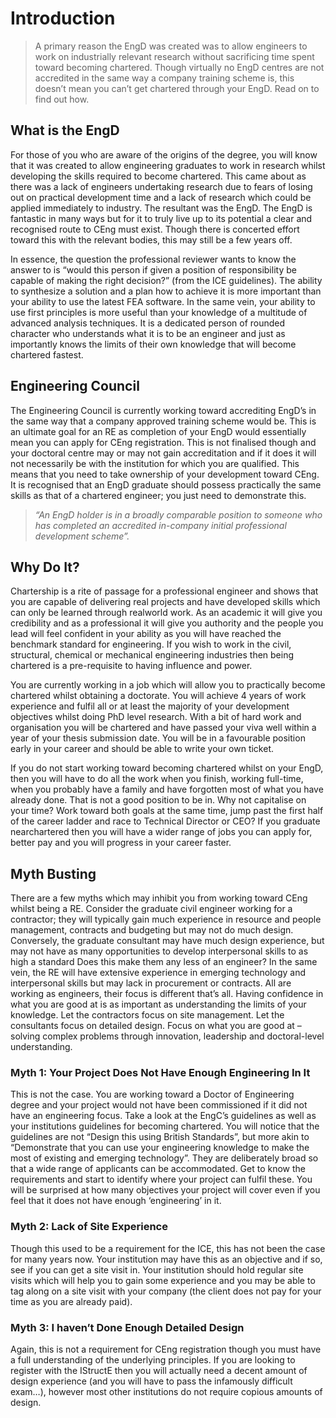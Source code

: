# Introduction {#intro}

> A primary reason the EngD was created was to allow engineers to work on
industrially relevant research without sacrificing time spent toward becoming
chartered. Though virtually no EngD centres are not accredited in the same way a
company training scheme is, this doesn’t mean you can’t get chartered through
your EngD. Read on to find out how.

## What is the EngD

For those of you who are aware of the origins of the degree, you will know that it was created
to allow engineering graduates to work in research whilst developing the skills required to
become chartered. This came about as there was a lack of engineers undertaking research
due to fears of losing out on practical development time and a lack of research which could be
applied immediately to industry. The resultant was the EngD. The EngD is fantastic in many
ways but for it to truly live up to its potential a clear and recognised route to CEng must exist.
Though there is concerted effort toward this with the relevant bodies, this may still be a few
years off.

In essence, the question the professional reviewer wants to know the answer to is “would this
person if given a position of responsibility be capable of making the right decision?” (from the
ICE guidelines). The ability to synthesize a solution and a plan how to achieve it is more
important than your ability to use the latest FEA software. In the same vein, your ability to use
first principles is more useful than your knowledge of a multitude of advanced analysis
techniques. It is a dedicated person of rounded character who understands what it is to be an
engineer and just as importantly knows the limits of their own knowledge that will become
chartered fastest.

## Engineering Council

The Engineering Council is currently working toward accrediting EngD’s in the same way that
a company approved training scheme would be. This is an ultimate goal for an RE as
completion of your EngD would essentially mean you can apply for CEng registration. This is
not finalised though and your doctoral centre may or may not gain accreditation and if it does
it will not necessarily be with the institution for which you are qualified. This means that you
need to take ownership of your development toward CEng. It is recognised that an EngD
graduate should possess practically the same skills as that of a chartered engineer; you just
need to demonstrate this.

> *“An EngD holder is in a broadly comparable position to someone who has
completed an accredited in-company initial professional development
scheme”.*

## Why Do It?

Chartership is a rite of passage for a professional engineer and shows that you are capable of
delivering real projects and have developed skills which can only be learned through realworld
work. As an academic it will give you credibility and as a professional it will give you
authority and the people you lead will feel confident in your ability as you will have reached
the benchmark standard for engineering. If you wish to work in the civil, structural, chemical or
mechanical engineering industries then being chartered is a pre-requisite to having influence
and power.

You are currently working in a job which will allow you to practically become chartered whilst
obtaining a doctorate. You will achieve 4 years of work experience and fulfil all or at least the
majority of your development objectives whilst doing PhD level research. With a bit of hard
work and organisation you will be chartered and have passed your viva well within a year of
your thesis submission date. You will be in a favourable position early in your career and
should be able to write your own ticket.

If you do not start working toward becoming chartered whilst on your EngD, then you will have
to do all the work when you finish, working full-time, when you probably have a family and
have forgotten most of what you have already done. That is not a good position to be in.
Why not capitalise on your time? Work toward both goals at the same time, jump past the first
half of the career ladder and race to Technical Director or CEO? If you graduate nearchartered
then you will have a wider range of jobs you can apply for, better pay and you will
progress in your career faster.

## Myth Busting

There are a few myths which may inhibit you from working toward CEng whilst being a RE.
Consider the graduate civil engineer working for a contractor; they will typically gain much
experience in resource and people management, contracts and budgeting but may not do
much design. Conversely, the graduate consultant may have much design experience, but
may not have as many opportunities to develop interpersonal skills to as high a standard
Does this make them any less of an engineer? In the same vein, the RE will have extensive
experience in emerging technology and interpersonal skills but may lack in procurement or
contracts. All are working as engineers, their focus is different that’s all. Having confidence in
what you are good at is as important as understanding the limits of your knowledge. Let the
contractors focus on site management. Let the consultants focus on detailed design. Focus
on what you are good at – solving complex problems through innovation, leadership and
doctoral-level understanding.


### Myth 1: Your Project Does Not Have Enough Engineering In It

This is not the case. You are working toward a Doctor of Engineering degree and your project
would not have been commissioned if it did not have an engineering focus. Take a look at the
EngC’s guidelines as well as your institutions guidelines for becoming chartered. You will
notice that the guidelines are not “Design this using British Standards”, but more akin to
“Demonstrate that you can use your engineering knowledge to make the most of existing and
emerging technology”. They are deliberately broad so that a wide range of applicants can be
accommodated. Get to know the requirements and start to identify where your project can
fulfil these. You will be surprised at how many objectives your project will cover even if you
feel that it does not have enough ‘engineering’ in it.

### Myth 2: Lack of Site Experience

Though this used to be a requirement for the ICE, this has not been the case for many years
now. Your institution may have this as an objective and if so, see if you can get a
site visit in. Your institution should hold regular site visits which will help you to gain some
experience and you may be able to tag along on a site visit with your company (the client
does not pay for your time as you are already paid).

### Myth 3: I haven’t Done Enough Detailed Design
Again, this is not a requirement for CEng registration though you must have a full
understanding of the underlying principles. If you are looking to register with the IStructE then
you will actually need a decent amount of design experience (and you will have to pass the
infamously difficult exam…), however most other institutions do not require copious amounts
of design.